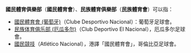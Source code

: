 '''國民體育俱樂部'''（'''國民體育會'''）、'''民族體育俱樂部'''（'''民族體育會'''）可以指：
*[[國民體育會_(葡萄牙)|國民體育會 (葡萄牙)]]（Clube Desportivo Nacional）：葡萄牙足球會。
*[[民族体育俱乐部_(厄瓜多尔)|民族体育俱乐部 (厄瓜多尔)]]（Club Deportivo El Nacional），厄瓜多尔足球會。
*[[國民競技|國民競技]]（Atlético Nacional），港譯「國民體育會」，哥倫比亞足球會。
{{disambig|Cat=組織機構消歧義}}